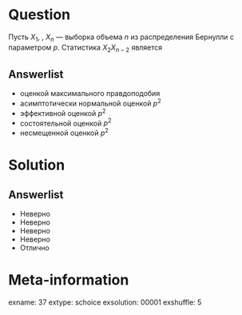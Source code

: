 Question
========
Пусть $X_1$, \ldots, $X_n$ — выборка объема $n$ из распределения Бернулли с параметром $p$. Статистика $X_2 X_{n-2}$ является
 

Answerlist
----------
*  оценкой максимального правдоподобия
*  асимптотически нормальной оценкой $p^2$
*  эффективной оценкой $p^2$
*  состоятельной оценкой $p^2$
*  несмещенной оценкой $p^2$

Solution
========

Answerlist
----------
*  Неверно
*  Неверно
*  Неверно
*  Неверно
*  Отлично

Meta-information
================
exname: 37
extype: schoice
exsolution: 00001
exshuffle: 5
